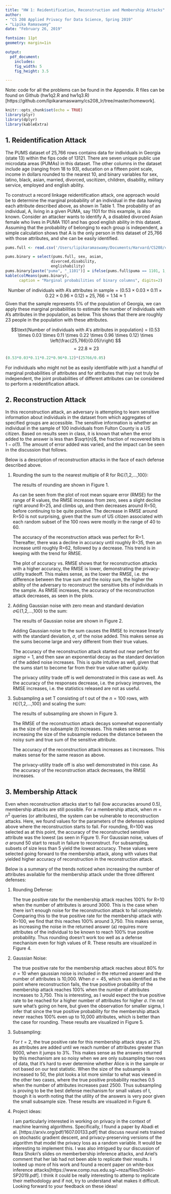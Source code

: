 ```yaml
---
title: "HW 1: Reidentification, Reconstruction and Membership Attacks"
author: 
- "CS 208 Applied Privacy for Data Science, Spring 2019"
- "Lipika Ramaswamy"
date: "February 26, 2019"

fontsize: 11pt
geometry: margin=1in

output:
  pdf_document:
    includes:
    fig_width: 5
    fig_height: 3.5

---
```


Note: code for all the problems can be found in the Appendix. R files can be found on Github (hw1q2.R and hw1q3.R) [https://github.com/lipikaramaswamy/cs208_lr/tree/master/homework].

```r
knitr::opts_chunk$set(echo = TRUE)
library(plyr)
library(dplyr)
library(kableExtra)

```

## 1. Reidentification Attack

The PUMS dataset of 25,766 rows contains data for individuals in Georgia (state 13) within the fips code of 13121. There are seven unique public use microdata areas (PUMAs) in this dataset. The other columns in the dataset include age (ranging from 18 to 93), education on a fifteen point scale, income in dollars rounded to the nearest 10, and binary variables for sex, latino, black, asian, married, divorced, uscitizen, children, disability, military service, employed and english ability. 

To construct a record linkage reidentification attack, one approach would be to determine the marginal probability of an individual in the data having each attribute described above, as shown in Table 1. The probability of an individual, A, living in a given PUMA, say 1101 for this example, is also known. Consider an attacker wants to identify A, a disabled divorced Asian female who lives in PUMA 1101 and has good english ability in this dataset. Assuming that the probability of belonging to each group is independent, a simple calculation shows that A is the only person in this dataset of 25,766 with those attributes, and she can be easily identified.

```r

pums.full <- read.csv('/Users/lipikaramaswamy/Documents/Harvard/CS208/cs208_lr/data/FultonPUMS5full.csv')

pums.binary = select(pums.full, sex, asian,
                    divorced,disability,
                    englishability)
pums.binary[paste("puma", "_1101")] = ifelse(pums.full$puma == 1101, 1, 0)
kable(colMeans(pums.binary), 
      caption = "Marginal probabilities of binary columns", digits=2)
```
$$\text{Number of individuals with A's attributes in sample} =  (0.53 \times 0.03 \times 0.11 \times 0.22 \times 0.96 \times 0.12) \times 25,766 =  1.14 \approx 1$$ 
Given that the sample represents 5% of the population of Georgia, we can apply these marginal probabilities to estimate the number of individuals with A's attributes in the population, as below. This shows that there are roughly 23 people in the population with these attributes.

$$\text{Number of individuals with A's attributes in population} =  (0.53 \times 0.03 \times 0.11 \times 0.22 \times 0.96 \times 0.12) \times \left(\frac{25,766}{0.05}\right) $$ 
$$ =  22.8 \approx 23$$ 

```r
(0.53*0.03*0.11*0.22*0.96*0.12)*(25766/0.05)
```


For individuals who might not be as easily identifiable with just a handful of marginal probabilities of attributes and for attributes that may not truly be independent, the joint probabilities of different attributes can be considered to perform a reidentification attack.

## 2. Reconstruction Attack

In this reconstruction attack, an adversary is attempting to learn sensitive information about individuals in the dataset from which aggregates of specified groups are accessible. The sensitive information is whether an individual in the sample of 100 individuals from Fulton County is a US citizen. Based on results seen in class, it is known that when the error added to the answer is less than $\sqrt{n}$, the fraction of recovered bits is $1-o(1)$. The amount of error added was varied, and the impact can be seen in the discussion that follows.
        
Below is a description of reconstruction attacks in the face of each defense described above. 
  
1. Rounding the sum to the nearest multiple of R for R$\in${1,2,...,100}:

    The results of rounding are shown in Figure 1. 

    As can be seen from the plot of root mean square error (RMSE) for the range of R values, the RMSE increases from zero, sees a slight decline right around R=25, and climbs up, and then decreases around R=50, before continuing to be quite positive. The decrease in RMSE around R=50 is not surprising, given that the sum of US citizen associated with each random subset of the 100 rows were mostly in the range of 40 to 60. 
    
    The accuracy of the reconstruction attack was perfect for R=1. Thereafter, there was a decline in accuracy until roughly R=35, then an increase until roughly R=62, followed by a decrease. This trend is in keeping with the trend for RMSE.
    
    The plot of accuracy vs. RMSE shows that for reconstruction attacks with a higher accuracy, the RMSE is lower, demonstrating the privacy-utility tradeoff. This makes sense, as the lower the RMSE, i.e. the difference between the true sum and the noisy sum, the higher the ability of the adversary to reconstruct the sensitive bits of individuals in the sample. As RMSE increases, the accuracy of the reconstruction attack decreases, as seen in the plots. 
    
    
\begin{figure}[h!]
\centering
\caption{RMSE and accuracy plots for sums returned with rounding defense}
\includegraphics[width = 1.0\textwidth]{rounding_plots.pdf}
\end{figure}
  
2. Adding Gaussian noise with zero mean and standard deviation $\sigma\in${1,2,...,100} to the sum:

    The results of Gaussian noise are shown in Figure 2. 
    
    Adding Gaussian noise to the sum causes the RMSE to increase linearly with the standard deviation, $\sigma$, of the noise added. This makes sense as the sums become large and very different from their true values. 
    
    The accuracy of the reconstruction attack started out near perfect for $sigma=1$, and then saw an exponential decay as the standard deviation of the added noise increases. This is quite intuitive as well, given that the sums start to become far from their true value rather quickly.
    
    The privacy utility trade off is well demonstrated in this case as well. As the accuracy of the responses decrease, i.e. the privacy improves, the RMSE increases, i.e. the statistics released are not as useful.
    

\begin{figure}[h!]
\centering
\caption{RMSE and accuracy plots for sums returned with rounding defense}
\includegraphics[width = 1.0\textwidth]{gaussian_plots.pdf}
\end{figure}


\newpage


3. Subsampling a set T consisting of t out of the $n=100$ rows, with $t\in${1,2,...,100} and scaling the sum: 

    The results of subsampling are shown in Figure 3. 
    
    The RMSE of the reconstruction attack decays somewhat exponentially as the size of the subsample (t) increases. This makes sense as increasing the size of the subsample reduces the distance between the noisy sum and true sum of the sensitive attribute. 
    
    The accuracy of the reconstruction attack increases as t increases. This makes sense for the same reason as above. 
    
    The privacy-utility trade off is also well demonstrated in this case. As the accuracy of the reconstruction attack decreases, the RMSE increases.

\begin{figure}[h!]
\centering
\caption{RMSE and accuracy plots for sums returned with subsampling defense}
\includegraphics[width = 1.0\textwidth]{subsampling_plots.pdf}
\end{figure}


\newpage

## 3. Membership Attack

Even when reconstruction attacks start to fail (low accuracies around 0.5), membership attacks are still possible. For a membership attack, when $m=n^2$ queries (or attributes), the system can be vulnerable to reconstruction attacks. Here, we found values for the parameters of the defenses explored above where the reconstruction starts to fail. For rounding, R=100 was selected as at this point, the accuracy of the reconstructed sensitive attribute was the lowest (as seen in Figure 1). For Gaussian noise, values of $\sigma$ around 50 start to result in failure to reconstruct. For subsampling, subsets of size less than 5 yield the lowest accuracy. These values were selected going forward to the membership attack, along with values that yielded higher accuracy of reconstruction in the reconstruction attack.


Below is a summary of the trends noticed when increasing the number of attributes available for the membership attack under the three different defenses: 
   
   
1. Rounding Defense:

    The true positive rate for the membership attack reaches 100% for R=10 when the number of attributes is around 3000. This is the case when there isn't enough noise for the reconstruction attack to fail completely. Comparing this to the true positive rate for the membership attack with R=100, we find that this reaches 100% around 3,750. This makes sense, as increasing the noise in the returned answer (a) requires more attributes of the individual to be known to reach 100% true positive probability. Thus rounding doesn't work too well as a defense mechanism even for high values of R. These results are visualized in Figure 4.

\begin{figure}[h!]
\centering
\caption{True positive rate for membership attack on means with rounding defense}
\includegraphics[width = 1.0\textwidth]{q3_rounding_R_both.pdf}
\end{figure}


2. Gaussian Noise:

    The true positive rate for the membership attack reaches about 80% for $\sigma=10$ when gaussian noise is included in the returned answer and the number of attributes is 10,000. When $\sigma=45$, which was identified as the point where reconstruction fails, the true positive probability of the membership attack reaches 100% when the number of attributes increases to 3,750. This is interesting, as I would expect the true positive rate to be reached for a higher number of attributes for higher $\sigma$. I'm not sure what's going on here, but given the observation for smaller sigma, I infer that since the true positive probability for the membership attack never reaches 100% even up to 10,000 attributes, which is better than the case for rounding. These results are visualized in Figure 5.


\begin{figure}[h!]
\centering
\caption{True positive rate for membership attack on means with added Gaussian noise}
\includegraphics[width = 1.0\textwidth]{q3_gaussian_all.png}
\end{figure}


3. Subsampling: 

    For $t=2$, the true positive rate for this membership attack stays at 2% as attributes are added until we reach number of attributes greater than 9000, when it jumps to 3%. This makes sense as the answers returned by this mechanism are so noisy when we are only subsampling two rows of data, that it's hard to ever determine whether Alice is in the sample or not based on our test statistic. When the size of the subsample is increased to 50, the plot looks a lot more similar to what was viewed in the other two cases, where the true positive probability reaches 0.5 when the number of attributes increases past 2500. Thus subsampling is proving to be the best defense mechanism for small values of t, though it is worth noting that the utility of the answers is very poor given the small subsample size. These results are visualized in Figure 6.

\begin{figure}[h!]
\centering
\caption{True positive rate for membership attack on means with added Gaussian noise}
\includegraphics[width = 1.0\textwidth]{q3_subsamp_t_all.pdf}
\end{figure}


\newpage

4. Project ideas:

    I am particularly interested in working on privacy in the context of machine learning algorithms. Specifically, I found a paper by Abadi et al. [https://arxiv.org/pdf/1607.00133.pdf] that discuss neural nets trained on stochastic gradient descent, and privacy-preserving versions of the algorithm that model the privacy loss as a random variable. It would be interesting to implement this. I was also intrigued by our discussion of Reza Shokri's slides on memberbership inference attacks, and Ariel's comment that her lab had not been able to replicate their results. I looked up more of his work and found a recent paper on white-box inference attacks[https://www.comp.nus.edu.sg/~reza/files/Shokri-SP2019.pdf]. I think it could be really interesting to attemp to replicate their methodology and if not, try to understand what makes it difficult. Looking forward to your feedback on these ideas!
